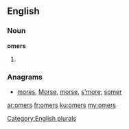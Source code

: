 ==English==

===Noun===
'''omers'''

# {{plural of|[[omer]]}}

===Anagrams===
* [[mores#English|mores]], [[Morse#English|Morse]], [[morse#English|morse]], [[s'more#English|s'more]], [[somer#English|somer]]

[[Category:English plurals]]

[[ar:omers]]
[[fr:omers]]
[[ku:omers]]
[[my:omers]]